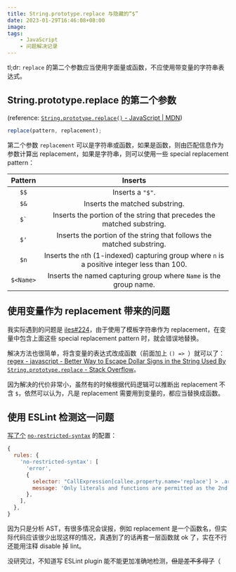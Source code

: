 ```yaml
---
title: String.prototype.replace 与隐藏的“$”
date: 2023-01-29T16:46:08+08:00
image:
tags:
    - JavaScript
    - 问题解决记录
---
```


tl;dr: `replace` 的第二个参数应当使用字面量或函数，不应使用带变量的字符串表达式。

<Excerpt />

## String.prototype.replace 的第二个参数

(reference: [`String.prototype.replace()` - JavaScript | MDN](https://developer.mozilla.org/en-US/docs/Web/JavaScript/Reference/Global_Objects/String/replace#specifying_a_function_as_the_replacement))

```javascript
replace(pattern, replacement);
```

第二个参数 `replacement` 可以是字符串或函数，如果是函数，则由匹配信息作为参数计算出 replacement，如果是字符串，则可以使用一些 special replacement pattern：

|                          Pattern                           |                                           Inserts                                            |
| :--------------------------------------------------------: | :------------------------------------------------------------------------------------------: |
|                            `$$`                            |                                       Inserts a `"$"`.                                       |
|                            `$&`                            |                                Inserts the matched substring.                                |
|                          `` $` ``                          |            Inserts the portion of the string that precedes the matched substring.            |
|                            `$'`                            |            Inserts the portion of the string that follows the matched substring.             |
|                            `$n`                            | Inserts the `n`th (1-indexed) capturing group where `n` is a positive integer less than 100. |
| <code class="important-whitespace-nowrap">$\<Name\></code> |              Inserts the named capturing group where `Name` is the group name.               |

## 使用变量作为 replacement 带来的问题

我实际遇到的问题是 [iles#224](https://github.com/ElMassimo/iles/issues/224)，由于使用了模板字符串作为 replacement，在变量中包含上面这些 special replacement pattern 时，就会错误地替换。

解决方法也很简单，将含变量的表达式改成函数（前面加上 `() => `）就可以了：[regex - javascript - Better Way to Escape Dollar Signs in the String Used By `String.prototype.replace` - Stack Overflow](https://stackoverflow.com/questions/28102491/javascript-better-way-to-escape-dollar-signs-in-the-string-used-by-string-prot)。

因为解决的代价非常小，虽然有的时候根据代码逻辑可以推断出 replacement 不含 `$`，依然可以认为，凡是 replacement 需要用到变量的，都应当替换成函数。

## 使用 ESLint 检测这一问题

[写了个](https://github.com/ouuan/eslint-config/commit/166e332dbdf8dc2ab9ff918302ada13fbd487ead) [`no-restricted-syntax`](https://eslint.org/docs/latest/rules/no-restricted-syntax) 的配置：

```javascript
{
  rules: {
    'no-restricted-syntax': [
      'error',
      {
        selector: "CallExpression[callee.property.name='replace'] > .arguments:nth-child(2):not(Literal):not(ArrowFunctionExpression):not(FunctionExpression)",
        message: 'Only literals and functions are permitted as the 2nd argument of String.prototype.replace. Use a function that returns the expression instead.',
      },
    ],
  },
}
```

因为只是分析 AST，有很多情况会误报，例如 replacement 是一个函数名，但实际代码应该很少出现这样的情况，真遇到了的话再套一层函数就 ok 了，实在不行还能用注释 disable 掉 lint。

没研究过，不知道写 ESLint plugin 能不能更加准确地检测，~~但是差不多得了~~（
